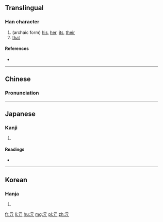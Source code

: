 {{also|其|元}}<!-- may be replaced by zh-forms -->
==Translingual==

===Han character===
{{Han char|rn=7|rad=二|as=02|sn=4|four=10221|canj=MML|ids=⿱一丌}}

# (archaic form) [[his]], [[her]], [[its]], [[their]]
# [[that]]

====References====
* {{Han ref|kx=0086.100|dkj=00256|dj=0178.030|hdz=10010.030|uh=4E93|ud=20115|bh=C951|bd=51537}}

----

==Chinese==
{{zh-forms}}

===Pronunciation===
{{zh-pron
|m=qí
|c=kei4
|mc=
|oc=
|ma=
|cat=pron,det
}}

----

==Japanese==

===Kanji===
{{ja-kanji|grade=|rs=二02}}

# {{defn|lang=ja|sort=二02}}

====Readings====
* {{ja-readings|on=[[き]] (ki)|kun=}}

----

==Korean==

===Hanja===
{{ko-hanja|hangeul=기|rv=gi|mr=ki}}

# {{defn|lang=ko|sort=二02}}

[[fr:亓]]
[[li:亓]]
[[hu:亓]]
[[mg:亓]]
[[pl:亓]]
[[zh:亓]]